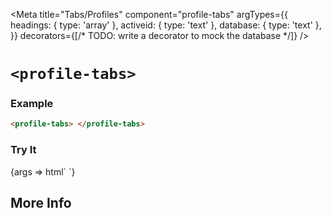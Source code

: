 


<Meta
  title="Tabs/Profiles"
  component="profile-tabs"
  argTypes={{
    headings: {
      type: 'array'
    },
    activeid: {
      type: 'text'
    },
    database: {
      type: 'text'
    },
  }}
  decorators={[/* TODO: write a decorator to mock the database */]}
/>

# `<profile-tabs>`

### Example

```html
<profile-tabs> </profile-tabs>
```

### Try It

<Canvas isColumn={true} withSource={true} isExpanded={true}>
  <Story name="Fetching from the Database" component="profile-tabs" args={{
    database: '',
    headings: [
      ['First Tab', 'Tab1', 'A maximum of two lines of text can go here. This is meant only as a brief introduction'],
      ['Second Tab', 'Tab2']
    ]
  }}>
    {args => html`
      <profile-tabs database="${args.database}" .headings="${args.headings}"> </profile-tabs>
    `}
  </Story>
  <ArgsTable story="Fetching from the Database"/>
</Canvas>

## More Info

<Description markdown={readme} />

